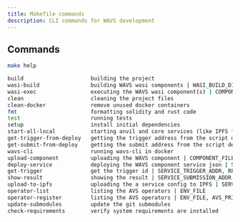 ```yaml
---
title: Makefile commands
description: CLI commands for WAVS development
---
```

<!--docsignore
docsignore-->

## Commands

```bash
make help
```

```bash
build                     building the project
wasi-build                building WAVS wasi components | WASI_BUILD_DIR
wasi-exec                 executing the WAVS wasi component(s) | COMPONENT_FILENAME, COIN_MARKET_CAP_ID
clean                     cleaning the project files
clean-docker              remove unused docker containers
fmt                       formatting solidity and rust code
test                      running tests
setup                     install initial dependencies
start-all-local           starting anvil and core services (like IPFS for example)
get-trigger-from-deploy   getting the trigger address from the script deploy
get-submit-from-deploy    getting the submit address from the script deploy
wavs-cli                  running wavs-cli in docker
upload-component          uploading the WAVS component | COMPONENT_FILENAME, WAVS_ENDPOINT
deploy-service            deploying the WAVS component service json | SERVICE_URL, CREDENTIAL, WAVS_ENDPOINT
get-trigger               get the trigger id | SERVICE_TRIGGER_ADDR, RPC_URL
show-result               showing the result | SERVICE_SUBMISSION_ADDR, TRIGGER_ID, RPC_URL
upload-to-ipfs            uploading the a service config to IPFS | SERVICE_FILE, [PINATA_API_KEY]
operator-list             listing the AVS operators | ENV_FILE
operator-register         listing the AVS operators | ENV_FILE, AVS_PRIVATE_KEY
update-submodules         update the git submodules
check-requirements        verify system requirements are installed
```
